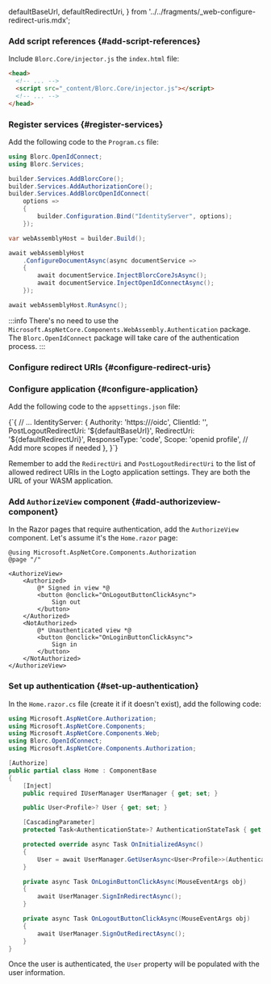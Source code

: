 
  defaultBaseUrl,
  defaultRedirectUri,
} from '../../fragments/_web-configure-redirect-uris.mdx';

### Add script references \{#add-script-references}

Include `Blorc.Core/injector.js` the `index.html` file:

```html title="index.html"
<head>
  <!-- ... -->
  <script src="_content/Blorc.Core/injector.js"></script>
  <!-- ... -->
</head>
```

### Register services \{#register-services}

Add the following code to the `Program.cs` file:

```csharp title="Program.cs"
using Blorc.OpenIdConnect;
using Blorc.Services;

builder.Services.AddBlorcCore();
builder.Services.AddAuthorizationCore();
builder.Services.AddBlorcOpenIdConnect(
    options =>
    {
        builder.Configuration.Bind("IdentityServer", options);
    });

var webAssemblyHost = builder.Build();

await webAssemblyHost
    .ConfigureDocumentAsync(async documentService =>
    {
        await documentService.InjectBlorcCoreJsAsync();
        await documentService.InjectOpenIdConnectAsync();
    });

await webAssemblyHost.RunAsync();
```

:::info
There's no need to use the `Microsoft.AspNetCore.Components.WebAssembly.Authentication` package. The `Blorc.OpenIdConnect` package will take care of the authentication process.
:::

### Configure redirect URIs \{#configure-redirect-uris}

<SignInFlowSummary />

<AssumingUrl />

<WebConfigureRedirectUris />

### Configure application \{#configure-application}

Add the following code to the `appsettings.json` file:

<CodeBlock language="json5" title="appsettings.json">
  {`{
  // ...
  IdentityServer: {
    Authority: 'https://<your-logto-endpoint>/oidc',
    ClientId: '<your-logto-app-id>',
    PostLogoutRedirectUri: '${defaultBaseUrl}',
    RedirectUri: '${defaultRedirectUri}',
    ResponseType: 'code',
    Scope: 'openid profile', // Add more scopes if needed
  },
}`}
</CodeBlock>

Remember to add the `RedirectUri` and `PostLogoutRedirectUri` to the list of allowed redirect URIs in the Logto application settings. They are both the URL of your WASM application.

### Add `AuthorizeView` component \{#add-authorizeview-component}

In the Razor pages that require authentication, add the `AuthorizeView` component. Let's assume it's the `Home.razor` page:

```cshtml title="Pages/Home.razor"
@using Microsoft.AspNetCore.Components.Authorization
@page "/"

<AuthorizeView>
    <Authorized>
        @* Signed in view *@
        <button @onclick="OnLogoutButtonClickAsync">
            Sign out
        </button>
    </Authorized>
    <NotAuthorized>
        @* Unauthenticated view *@
        <button @onclick="OnLoginButtonClickAsync">
            Sign in
        </button>
    </NotAuthorized>
</AuthorizeView>
```

### Set up authentication \{#set-up-authentication}

In the `Home.razor.cs` file (create it if it doesn't exist), add the following code:

```csharp title="Pages/Home.razor.cs"
using Microsoft.AspNetCore.Authorization;
using Microsoft.AspNetCore.Components;
using Microsoft.AspNetCore.Components.Web;
using Blorc.OpenIdConnect;
using Microsoft.AspNetCore.Components.Authorization;

[Authorize]
public partial class Home : ComponentBase
{
    [Inject]
    public required IUserManager UserManager { get; set; }

    public User<Profile>? User { get; set; }

    [CascadingParameter]
    protected Task<AuthenticationState>? AuthenticationStateTask { get; set; }

    protected override async Task OnInitializedAsync()
    {
        User = await UserManager.GetUserAsync<User<Profile>>(AuthenticationStateTask!);
    }

    private async Task OnLoginButtonClickAsync(MouseEventArgs obj)
    {
        await UserManager.SignInRedirectAsync();
    }

    private async Task OnLogoutButtonClickAsync(MouseEventArgs obj)
    {
        await UserManager.SignOutRedirectAsync();
    }
}
```

Once the user is authenticated, the `User` property will be populated with the user information.

<Checkpoint />

